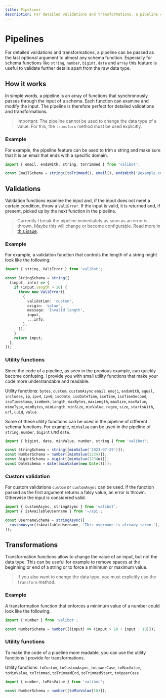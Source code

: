 ```yaml
---
title: Pipelines
description: For detailed validations and transformations, a pipeline can be passed as the last optional argument to almost any schema function.
---
```



# Pipelines

For detailed validations and transformations, a pipeline can be passed as the last optional argument to almost any schema function. Especially for schema functions like <Link href="/api/string">`string`</Link>, <Link href="/api/number">`number`</Link>, <Link href="/api/bigint">`bigint`</Link>, <Link href="/api/date">`date`</Link> and <Link href="/api/array">`array`</Link> this feature is useful to validate further details apart from the raw data type.

## How it works

In simple words, a pipeline is an array of functions that synchronously passes through the input of a schema. Each function can examine and modify the input. The pipeline is therefore perfect for detailed validations and transformations.

> Important: The pipeline cannot be used to change the data type of a value. For this, the <Link href="/api/transform">`transform`</Link> method must be used explicitly.

### Example

For example, the pipeline feature can be used to trim a string and make sure that it is an email that ends with a specific domain.

```ts
import { email, endsWith, string, toTrimmed } from 'valibot';

const EmailSchema = string([toTrimmed(), email(), endsWith('@example.com')]);
```

## Validations

Validation functions examine the input and, if the input does not meet a certain condition, throw a <Link href="/api/ValiError">`ValiError`</Link>. If the input is valid, it is returned and, if present, picked up by the next function in the pipeline.

> Currently I break the pipeline immediately as soon as an error is thrown. Maybe this will change or become configurable. Read more in [this issue](https://github.com/fabian-hiller/valibot/issues/18).

### Example

For example, a validation function that controls the length of a string might look like the following.

```ts
import { string, ValiError } from 'valibot';

const StringSchema = string([
  (input, info) => {
    if (input.length > 10) {
      throw new ValiError([
        {
          validation: 'custom',
          origin: 'value',
          message: 'Invalid length',
          input,
          ...info,
        },
      ]);
    }
    return input;
  },
]);
```

### Utility functions

Since the code of a pipeline, as seen in the previous example, can quickly become confusing. I provide you with small utility functions that make your code more understandable and readable.

Utility functions: <Link href="/api/bytes">`bytes`</Link>, <Link href="/api/custom">`custom`</Link>, <Link href="/api/customAsync">`customAsync`</Link> <Link href="/api/email">`email`</Link>, <Link href="/api/emoji">`emoji`</Link>, <Link href="/api/endsWith">`endsWith`</Link>, <Link href="/api/equal">`equal`</Link>, <Link href="/api/includes">`includes`</Link>, <Link href="/api/ip">`ip`</Link>, <Link href="/api/ipv4">`ipv4`</Link>, <Link href="/api/ipv6">`ipv6`</Link>, <Link href="/api/isoDate">`isoDate`</Link>, <Link href="/api/isoDateTime">`isoDateTime`</Link>, <Link href="/api/isoTime">`isoTime`</Link>, <Link href="/api/isoTimeSecond">`isoTimeSecond`</Link>, <Link href="/api/isoTimestamp">`isoTimestamp`</Link>, <Link href="/api/isoWeek">`isoWeek`</Link>, <Link href="/api/length">`length`</Link>, <Link href="/api/maxBytes">`maxBytes`</Link>, <Link href="/api/maxLength">`maxLength`</Link>, <Link href="/api/maxSize">`maxSize`</Link>, <Link href="/api/maxValue">`maxValue`</Link>, <Link href="/api/mimeType">`mimeType`</Link>, <Link href="/api/minBytes">`minBytes`</Link>, <Link href="/api/minLength">`minLength`</Link>, <Link href="/api/minSize">`minSize`</Link>, <Link href="/api/minValue">`minValue`</Link>, <Link href="/api/regex">`regex`</Link>, <Link href="/api/size">`size`</Link>, <Link href="/api/startsWith">`startsWith`</Link>, <Link href="/api/url">`url`</Link>, <Link href="/api/uuid">`uuid`</Link>, <Link href="/api/value">`value`</Link>

Some of these utility functions can be used in the pipeline of different schema functions. For example, <Link href="/api/minValue">`minValue`</Link> can be used in the pipeline of <Link href="/api/string">`string`</Link>, <Link href="/api/number">`number`</Link>, <Link href="/api/bigint">`bigint`</Link> und <Link href="/api/date">`date`</Link>.

```ts
import { bigint, date, minValue, number, string } from 'valibot';

const StringSchema = string([minValue('2023-07-29')]);
const NumberSchema = number([minValue(1234)]);
const BigintSchema = bigint([minValue(1234n)]);
const DateSchema = date([minValue(new Date())]);
```

### Custom validation

For custom validations <Link href="/api/custom">`custom`</Link> or <Link href="/api/customAsync">`customAsync`</Link> can be used. If the function passed as the first argument returns a falsy value, an error is thrown. Otherwise the input is considered valid.

```ts
import { customAsync, stringAsync } from 'valibot';
import { isAvailableUsername } from '~/api';

const UsernameSchema = stringAsync([
  customAsync(isAvailableUsername, 'This username is already taken.'),
]);
```

## Transformations

Transformation functions allow to change the value of an input, but not the data type. This can be useful for example to remove spaces at the beginning or end of a string or to force a minimum or maximum value.

> If you also want to change the data type, you must explicitly use the <Link href="/api/transform">`transform`</Link> method.

### Example

A transformation function that enforces a minimum value of a number could look like the following.

```ts
import { number } from 'valibot';

const NumberSchema = number([(input) => (input > 10 ? input : 10)]);
```

### Utility functions

To make the code of a pipeline more readable, you can use the utility functions I provide for transformations.

Utility functions: <Link href="/api/toCustom">`toCustom`</Link>, <Link href="/api/toCustomAsync">`toCustomAsync`</Link>, <Link href="/api/toLowerCase">`toLowerCase`</Link>, <Link href="/api/toMaxValue">`toMaxValue`</Link>, <Link href="/api/toMinValue">`toMinValue`</Link>, <Link href="/api/toTrimmed">`toTrimmed`</Link>, <Link href="/api/toTrimmedEnd">`toTrimmedEnd`</Link>, <Link href="/api/toTrimmedStart">`toTrimmedStart`</Link>, <Link href="/api/toUpperCase">`toUpperCase`</Link>

```ts
import { number, toMinValue } from 'valibot';

const NumberSchema = number([toMinValue(10)]);
```
